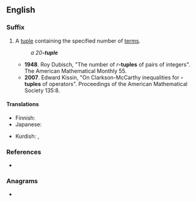 {{also|tuple}}
==English==
===Suffix===
{{en-suffix}}

# {{lb|en|mathematics}} A [[tuple]] containing the specified number of [[term]]s.
#: ''a 20'''-tuple'''''
#* '''1948'''. Roy Dubisch, "The number of ''r'''''-tuples''' of pairs of integers". The American Mathematical Monthly 55.
#* '''2007'''. Edward Kissin, "On Clarkson-McCarthy inequalities for {{g|n}}'''-tuples''' of operators". Proceedings of the American Mathematical Society 135:8.

====Translations====
{{trans-top|tuple with the specified number terms}}
* Finnish: {{t|fi|-kertainen}}
* Japanese: {{t+|ja|組|tr=くみ, -kumi|sc=Jpan}}
{{trans-mid}}
* Kurdish: {{t|ku|-carî}}, {{t|ku|-bare}}
{{trans-bottom}}

===References===
* {{R:Lexico}}

===Anagrams===
* {{anagrams|en|a=elptu|let up|let-up|letup|plute}}
